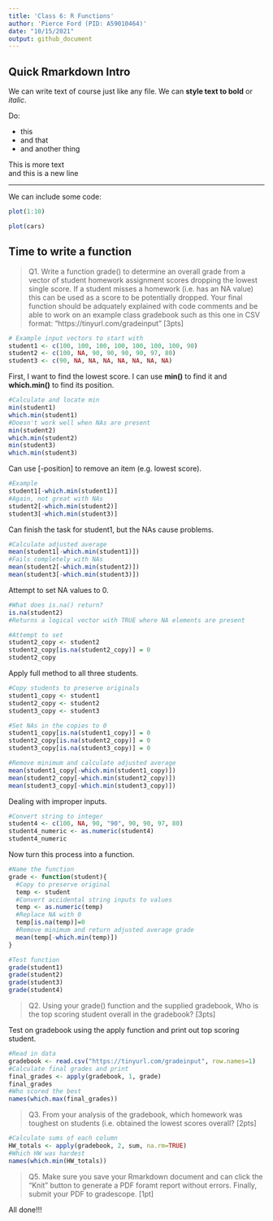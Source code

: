 ```yaml
---
title: 'Class 6: R Functions'
author: 'Pierce Ford (PID: A59010464)'
date: "10/15/2021"
output: github_document
---
```


## Quick Rmarkdown Intro

We can write text of course just like any file. We can **style text to bold** or *italic*.

Do:

- this
- and that
- and another thing

This is more text  
and this is a new line

---

We can include some code:
```r
plot(1:10)
```

```r
plot(cars)
```

## Time to write a function

> Q1. Write a function grade() to determine an overall grade from a vector of student homework assignment scores dropping the lowest single score. If a student misses a homework (i.e. has an NA value) this can be used as a score to be potentially dropped. Your final function should be adquately explained with code comments and be able to work on an example class gradebook such as this one in CSV format: “https://tinyurl.com/gradeinput” [3pts]

```r
# Example input vectors to start with
student1 <- c(100, 100, 100, 100, 100, 100, 100, 90) 
student2 <- c(100, NA, 90, 90, 90, 90, 97, 80) 
student3 <- c(90, NA, NA, NA, NA, NA, NA, NA)
```

First, I want to find the lowest score. I can use **min()** to find it and **which.min()** to find its position.
```r
#Calculate and locate min
min(student1)
which.min(student1)
#Doesn't work well when NAs are present
min(student2)
which.min(student2)
min(student3)
which.min(student3)
```

Can use [-position] to remove an item (e.g. lowest score).
```r
#Example
student1[-which.min(student1)]
#Again, not great with NAs
student2[-which.min(student2)]
student3[-which.min(student3)]
```

Can finish the task for student1, but the NAs cause problems.
```r
#Calculate adjusted average
mean(student1[-which.min(student1)])
#Fails completely with NAs
mean(student2[-which.min(student2)])
mean(student3[-which.min(student3)])
```

Attempt to set NA values to 0.
```r
#What does is.na() return?
is.na(student2)
#Returns a logical vector with TRUE where NA elements are present

#Attempt to set
student2_copy <- student2
student2_copy[is.na(student2_copy)] = 0
student2_copy
```

Apply full method to all three students.
```r
#Copy students to preserve originals
student1_copy <- student1
student2_copy <- student2
student3_copy <- student3

#Set NAs in the copies to 0
student1_copy[is.na(student1_copy)] = 0
student2_copy[is.na(student2_copy)] = 0
student3_copy[is.na(student3_copy)] = 0

#Remove minimum and calculate adjusted average
mean(student1_copy[-which.min(student1_copy)])
mean(student2_copy[-which.min(student2_copy)])
mean(student3_copy[-which.min(student3_copy)])
```

Dealing with improper inputs.
```r
#Convert string to integer
student4 <- c(100, NA, 90, "90", 90, 90, 97, 80)
student4_numeric <- as.numeric(student4)
student4_numeric
```

Now turn this process into a function.
```r
#Name the function
grade <- function(student){
  #Copy to preserve original
  temp <- student
  #Convert accidental string inputs to values
  temp <- as.numeric(temp)
  #Replace NA with 0
  temp[is.na(temp)]=0
  #Remove minimum and return adjusted average grade
  mean(temp[-which.min(temp)])
}

#Test function
grade(student1)
grade(student2)
grade(student3)
grade(student4)
```

>Q2. Using your grade() function and the supplied gradebook, Who is the top scoring student overall in the gradebook? [3pts]

Test on gradebook using the apply function and print out top scoring student.
```r
#Read in data
gradebook <- read.csv("https://tinyurl.com/gradeinput", row.names=1)
#Calculate final grades and print
final_grades <- apply(gradebook, 1, grade)
final_grades
#Who scored the best
names(which.max(final_grades))
```

>Q3. From your analysis of the gradebook, which homework was toughest on students (i.e. obtained the lowest scores overall? [2pts]

```r
#Calculate sums of each column
HW_totals <- apply(gradebook, 2, sum, na.rm=TRUE)
#Which HW was hardest
names(which.min(HW_totals))
```

>Q5. Make sure you save your Rmarkdown document and can click the “Knit” button to generate a PDF foramt report without errors. Finally, submit your PDF to gradescope. [1pt]

All done!!! 
